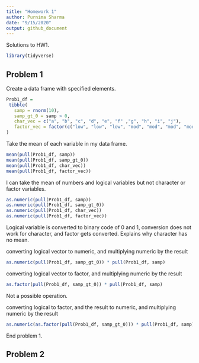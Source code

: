 ```yaml
---
title: "Homework 1"
author: Purnima Sharma
date: "9/15/2020"
output: github_document
---
```


Solutions to HW1.

```r
library(tidyverse)
```


## Problem 1

Create a data frame with specified elements.

```r
Prob1_df = 
 tibble(
   samp = rnorm(10),
   samp_gt_0 = samp > 0,
   char_vec = c("a", "b", "c", "d", "e", "f" ,"g", "h", "i", "j"),
   factor_vec = factor(c("low", "low", "low", "mod", "mod", "mod", "mod",   "high", "high", "high"))
)
```

Take the mean of each variable in my data frame.

```r
mean(pull(Prob1_df, samp))
mean(pull(Prob1_df, samp_gt_0))
mean(pull(Prob1_df, char_vec))
mean(pull(Prob1_df, factor_vec))
```

I can take the mean of numbers and logical variables but not character or factor variables.


```r
as.numeric(pull(Prob1_df, samp))
as.numeric(pull(Prob1_df, samp_gt_0))
as.numeric(pull(Prob1_df, char_vec))
as.numeric(pull(Prob1_df, factor_vec))
```

Logical variable is converted to binary code of 0 and 1, conversion does not work for character, and factor gets converted. Explains why character has no mean.


converting logical vector to numeric, and multiplying numeric by the result

```r
as.numeric(pull(Prob1_df, samp_gt_0)) * pull(Prob1_df, samp)
```



converting logical vector to factor, and multiplying numeric by the result

```r
as.factor(pull(Prob1_df, samp_gt_0)) * pull(Prob1_df, samp)
```
Not a possible operation.


converting logical to factor, and the result to numeric,  and multiplying numeric by the result

```r
as.numeric(as.factor(pull(Prob1_df, samp_gt_0))) * pull(Prob1_df, samp)
```
End problem 1.


## Problem 2


